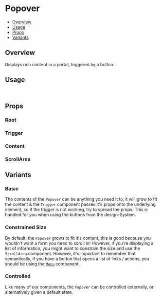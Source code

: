 

<Meta of={PopoverStories} />

# Popover

- [Overview](#overview)
- [Usage](#usage)
- [Props](#props)
- [Variants](#variants)

## Overview

Displays rich content in a portal, triggered by a button.

<ViewSource path="components/Popover" />

<Canvas of={PopoverStories.Base} />

## Usage

```js
import { Popover } from '@strapi/design-system';
```

## Props

### Root

<TypeTable of={Popover.Root} />

### Trigger

<TypeTable of={Popover.Trigger} />

### Content

<TypeTable of={Popover.Content} />

### ScrollArea

<TypeTable of={Popover.ScrollArea} />

## Variants

### Basic

The contents of the `Popover` can be anything you need it to, it will grow to fit the content & the `Trigger` component
passes it's props onto the underlying element, so if the trigger is not working, try to spread the props. This is
handled for you when using the buttons from the design-System.

<Canvas of={PopoverStories.Base} />

### Constrained Size

By default, the `Popover` grows to fit it's content, this is good because you wouldn't want a form you need to scroll
in! However, if you're displaying a list of information, you might want to constrain the size and use the `ScrollArea`
component. However, it's important to remember that semantically, if you have a button that opens a list of links /
actions, you should be using the [`Menu`](../?path=/docs/components-menu--docs) component.

<Canvas of={PopoverStories.ConstrainedSize} />

### Controlled

Like many of our components, the `Popover` can be controlled externally, or alternatively given a default state.

<Canvas of={PopoverStories.Controlled} />
